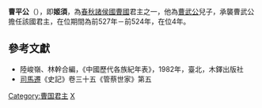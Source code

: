 '''曹平公'''（{{bd|？||前524年||catIdx=J}}），即'''姬須'''，為[[春秋时期|春秋]][[諸侯國|諸侯國]][[曹國|曹國]]君主之一，他為[[曹武公|曹武公]]兒子，承襲曹武公擔任該國君主，在位期間為前527年－前524年，在位4年。

==參考文獻==
*陸峻嶺、林幹合編，《中國歷代各族紀年表》，1982年，臺北，木鐸出版社
*[[司馬遷|司馬遷]]《史記》卷三十五《管蔡世家》第五

{{start box}}
{{s-before|[[曹武公|曹武公]]}}
{{s-title|[[春秋时期|春秋]][[曹國|曹國]]君主|前527年－前524年 }}
{{s-after|[[曹悼公|曹悼公]]}}
{{end box}}

{{曹国君主}}

[[Category:曹国君主|Category:曹国君主]]
[[Category:姬姓|X]]